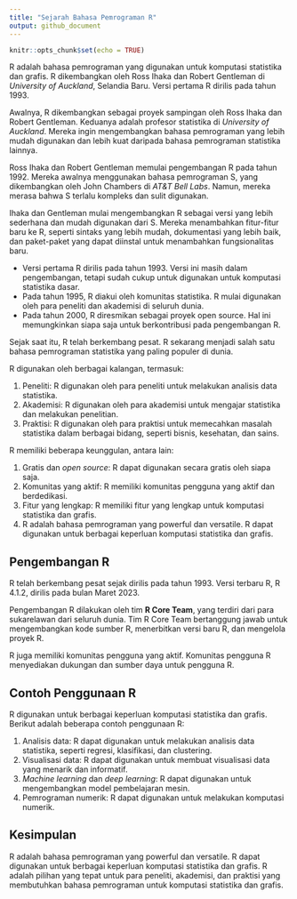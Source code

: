 ```yaml
---
title: "Sejarah Bahasa Pemrograman R"
output: github_document
---
```


```r
knitr::opts_chunk$set(echo = TRUE)
```

R adalah bahasa pemrograman yang digunakan untuk komputasi statistika dan grafis. R dikembangkan oleh Ross Ihaka dan Robert Gentleman di _University of Auckland_, Selandia Baru. Versi pertama R dirilis pada tahun 1993.

Awalnya, R dikembangkan sebagai proyek sampingan oleh Ross Ihaka dan Robert Gentleman. Keduanya adalah profesor statistika di _University of Auckland_. Mereka ingin mengembangkan bahasa pemrograman yang lebih mudah digunakan dan lebih kuat daripada bahasa pemrograman statistika lainnya.

Ross Ihaka dan Robert Gentleman memulai pengembangan R pada tahun 1992. Mereka awalnya menggunakan bahasa pemrograman S, yang dikembangkan oleh John Chambers di _AT&T Bell Labs_. Namun, mereka merasa bahwa S terlalu kompleks dan sulit digunakan.

Ihaka dan Gentleman mulai mengembangkan R sebagai versi yang lebih sederhana dan mudah digunakan dari S. Mereka menambahkan fitur-fitur baru ke R, seperti sintaks yang lebih mudah, dokumentasi yang lebih baik, dan paket-paket yang dapat diinstal untuk menambahkan fungsionalitas baru.

- Versi pertama R dirilis pada tahun 1993. Versi ini masih dalam pengembangan, tetapi sudah cukup untuk digunakan untuk komputasi statistika dasar.
- Pada tahun 1995, R diakui oleh komunitas statistika. R mulai digunakan oleh para peneliti dan akademisi di seluruh dunia.
- Pada tahun 2000, R diresmikan sebagai proyek open source. Hal ini memungkinkan siapa saja untuk berkontribusi pada pengembangan R.

Sejak saat itu, R telah berkembang pesat. R sekarang menjadi salah satu bahasa pemrograman statistika yang paling populer di dunia.

R digunakan oleh berbagai kalangan, termasuk:

1. Peneliti: R digunakan oleh para peneliti untuk melakukan analisis data statistika.
1. Akademisi: R digunakan oleh para akademisi untuk mengajar statistika dan melakukan penelitian.
1. Praktisi: R digunakan oleh para praktisi untuk memecahkan masalah statistika dalam berbagai bidang, seperti bisnis, kesehatan, dan sains.

R memiliki beberapa keunggulan, antara lain:

1. Gratis dan _open source_: R dapat digunakan secara gratis oleh siapa saja.
1. Komunitas yang aktif: R memiliki komunitas pengguna yang aktif dan berdedikasi.
1. Fitur yang lengkap: R memiliki fitur yang lengkap untuk komputasi statistika dan grafis.
1. R adalah bahasa pemrograman yang powerful dan versatile. R dapat digunakan untuk berbagai keperluan komputasi statistika dan grafis.

## Pengembangan R

R telah berkembang pesat sejak dirilis pada tahun 1993. Versi terbaru R, R 4.1.2, dirilis pada bulan Maret 2023.

Pengembangan R dilakukan oleh tim __R Core Team__, yang terdiri dari para sukarelawan dari seluruh dunia. Tim R Core Team bertanggung jawab untuk mengembangkan kode sumber R, menerbitkan versi baru R, dan mengelola proyek R.

R juga memiliki komunitas pengguna yang aktif. Komunitas pengguna R menyediakan dukungan dan sumber daya untuk pengguna R.

## Contoh Penggunaan R

R digunakan untuk berbagai keperluan komputasi statistika dan grafis. Berikut adalah beberapa contoh penggunaan R:

1. Analisis data: R dapat digunakan untuk melakukan analisis data statistika, seperti regresi, klasifikasi, dan clustering.
1. Visualisasi data: R dapat digunakan untuk membuat visualisasi data yang menarik dan informatif.
1. _Machine learning_ dan _deep learning_: R dapat digunakan untuk mengembangkan model pembelajaran mesin.
1. Pemrograman numerik: R dapat digunakan untuk melakukan komputasi numerik.

## Kesimpulan

R adalah bahasa pemrograman yang powerful dan versatile. R dapat digunakan untuk berbagai keperluan komputasi statistika dan grafis. R adalah pilihan yang tepat untuk para peneliti, akademisi, dan praktisi yang membutuhkan bahasa pemrograman untuk komputasi statistika dan grafis.